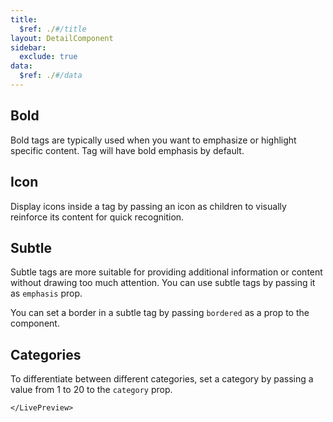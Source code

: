 ```yaml
---
title:
  $ref: ./#/title
layout: DetailComponent
sidebar:
  exclude: true
data:
  $ref: ./#/data
---
```


<LivePreviewControls>
  <LivePreview componentName="tag" exampleName="Bold">

## Bold

Bold tags are typically used when you want to emphasize or highlight specific content. Tag will have bold emphasis by default.

  </LivePreview>
  <LivePreview componentName="tag" exampleName="Icon">

## Icon

Display icons inside a tag by passing an icon as children to visually reinforce its content for quick recognition.

  </LivePreview>
  <LivePreview componentName="tag" exampleName="Subtle">

## Subtle

Subtle tags are more suitable for providing additional information or content without drawing too much attention.
You can use subtle tags by passing it as `emphasis` prop.

You can set a border in a subtle tag by passing `bordered` as a prop to the component.

  </LivePreview> 
    <LivePreview componentName="tag" exampleName="Categories">
  
  ## Categories
  
To differentiate between different categories, set a category by passing a value from 1 to 20 to the `category` prop.
  
    </LivePreview> 
</LivePreviewControls>
